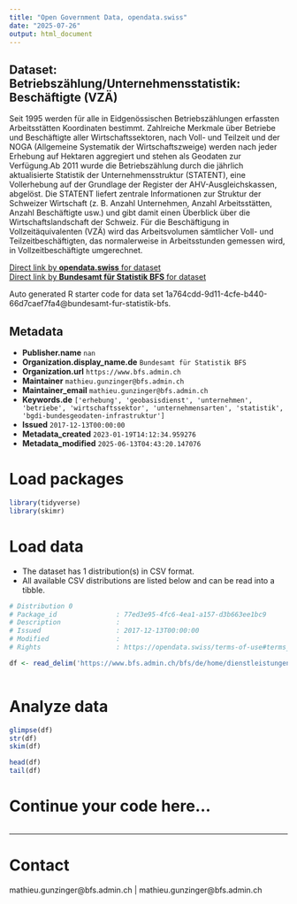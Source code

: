```yaml
---
title: "Open Government Data, opendata.swiss"
date: "2025-07-26"
output: html_document
---
```


## Dataset: Betriebszählung/Unternehmensstatistik: Beschäftigte (VZÄ)

Seit 1995 werden für alle in Eidgenössischen Betriebszählungen erfassten Arbeitsstätten Koordinaten bestimmt. Zahlreiche Merkmale über Betriebe und Beschäftigte aller Wirtschaftssektoren, nach Voll- und Teilzeit und der NOGA (Allgemeine Systematik der Wirtschaftszweige) werden nach jeder Erhebung auf Hektaren aggregiert und stehen als Geodaten zur Verfügung.Ab 2011 wurde die Betriebszählung durch die jährlich aktualisierte Statistik der Unternehmensstruktur (STATENT), eine Vollerhebung auf der Grundlage der Register der AHV-Ausgleichskassen, abgelöst. Die STATENT liefert zentrale Informationen zur Struktur der Schweizer Wirtschaft (z. B. Anzahl Unternehmen, Anzahl Arbeitsstätten, Anzahl Beschäftigte usw.) und gibt damit einen Überblick über die Wirtschaftslandschaft der Schweiz. Für die Beschäftigung in Vollzeitäquivalenten (VZÄ) wird das Arbeitsvolumen sämtlicher Voll- und Teilzeitbeschäftigten, das normalerweise in Arbeitsstunden gemessen wird, in Vollzeitbeschäftigte umgerechnet.

[Direct link by **opendata.swiss** for dataset](https://opendata.swiss/de/dataset/betriebszahlung-unternehmensstatistik-beschaftigte-vza)<br>
[Direct link by **Bundesamt für Statistik BFS** for dataset](https://www.bfs.admin.ch/bfs/de/home/dienstleistungen/geostat/geodaten-bundesstatistik/arbeitsstaetten-beschaeftigung/statistik-unternehmensstruktur-statent-ab-2011.assetdetail.32258833.html)

Auto generated R starter code for data set 1a764cdd-9d11-4cfe-b440-66d7caef7fa4@bundesamt-fur-statistik-bfs.

## Metadata

- **Publisher.name** `nan`
- **Organization.display_name.de** `Bundesamt für Statistik BFS`
- **Organization.url** `https://www.bfs.admin.ch`
- **Maintainer** `mathieu.gunzinger@bfs.admin.ch`
- **Maintainer_email** `mathieu.gunzinger@bfs.admin.ch`
- **Keywords.de** `['erhebung', 'geobasisdienst', 'unternehmen', 'betriebe', 'wirtschaftssektor', 'unternehmensarten', 'statistik', 'bgdi-bundesgeodaten-infrastruktur']`
- **Issued** `2017-12-13T00:00:00`
- **Metadata_created** `2023-01-19T14:12:34.959276`
- **Metadata_modified** `2025-06-13T04:43:20.147076`


# Load packages

```r

library(tidyverse)
library(skimr)

```

# Load data

-   The dataset has 1 distribution(s) in CSV format.
-   All available CSV distributions are listed below and can be read into a tibble.

```r

# Distribution 0
# Package_id               : 77ed3e95-4fc6-4ea1-a157-d3b663ee1bc9
# Description              : 
# Issued                   : 2017-12-13T00:00:00
# Modified                 : 
# Rights                   : https://opendata.swiss/terms-of-use#terms_by_ask

df <- read_delim('https://www.bfs.admin.ch/bfs/de/home/dienstleistungen/geostat/geodaten-bundesstatistik/arbeitsstaetten-beschaeftigung/statistik-unternehmensstruktur-statent-ab-2011.assetdetail.32258831.html')



```

# Analyze data

```r

glimpse(df)
str(df)
skim(df)

head(df)
tail(df)

```

# Continue your code here...

```r

```

------------------------------------------------------------------------

# Contact

mathieu.gunzinger@bfs.admin.ch | mathieu.gunzinger@bfs.admin.ch
